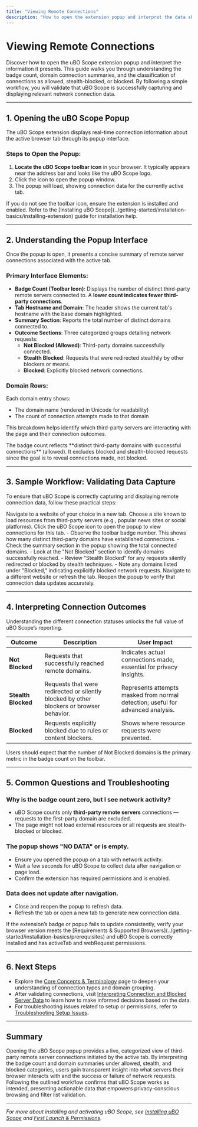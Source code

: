 ```yaml
---
title: "Viewing Remote Connections"
description: "How to open the extension popup and interpret the data shown: understand the badge count, domain connection summaries, and blocked/allowed/stealth status. Follow a sample workflow to validate that uBO Scope is capturing and displaying network connections."
---
```


# Viewing Remote Connections

Discover how to open the uBO Scope extension popup and interpret the information it presents. This guide walks you through understanding the badge count, domain connection summaries, and the classification of connections as allowed, stealth-blocked, or blocked. By following a simple workflow, you will validate that uBO Scope is successfully capturing and displaying relevant network connection data.

---

## 1. Opening the uBO Scope Popup

The uBO Scope extension displays real-time connection information about the active browser tab through its popup interface.

### Steps to Open the Popup:

1. **Locate the uBO Scope toolbar icon** in your browser. It typically appears near the address bar and looks like the uBO Scope logo.
2. Click the icon to open the popup window.
3. The popup will load, showing connection data for the currently active tab.

<Tip>
If you do not see the toolbar icon, ensure the extension is installed and enabled. Refer to the [Installing uBO Scope](../getting-started/installation-basics/installing-extension) guide for installation help.
</Tip>

---

## 2. Understanding the Popup Interface

Once the popup is open, it presents a concise summary of remote server connections associated with the active tab.

### Primary Interface Elements:

- **Badge Count (Toolbar Icon)**: Displays the number of distinct third-party remote servers connected to. A **lower count indicates fewer third-party connections**.
- **Tab Hostname and Domain**: The header shows the current tab's hostname with the base domain highlighted.
- **Summary Section**: Reports the total number of distinct domains connected to.
- **Outcome Sections**: Three categorized groups detailing network requests:
  - **Not Blocked (Allowed)**: Third-party domains successfully connected.
  - **Stealth Blocked**: Requests that were redirected stealthily by other blockers or means.
  - **Blocked**: Explicitly blocked network connections.

### Domain Rows:
Each domain entry shows:
- The domain name (rendered in Unicode for readability)
- The count of connection attempts made to that domain

This breakdown helps identify which third-party servers are interacting with the page and their connection outcomes.

<Info>
The badge count reflects **distinct third-party domains with successful connections** (allowed). It excludes blocked and stealth-blocked requests since the goal is to reveal connections made, not blocked.
</Info>

---

## 3. Sample Workflow: Validating Data Capture

To ensure that uBO Scope is correctly capturing and displaying remote connection data, follow these practical steps:

<Steps>
<Step title="Open a New Tab and Navigate">
Navigate to a website of your choice in a new tab. Choose a site known to load resources from third-party servers (e.g., popular news sites or social platforms).
</Step>
<Step title="Open the uBO Scope Popup">
Click the uBO Scope icon to open the popup to view connections for this tab.
</Step>
<Step title="Interpret the Badge and Connection Counts">
- Observe the toolbar badge number. This shows how many distinct third-party domains have established connections.
- Check the summary section in the popup showing the total connected domains.
</Step>
<Step title="Review Domain Connections by Category">
- Look at the "Not Blocked" section to identify domains successfully reached.
- Review "Stealth Blocked" for any requests silently redirected or blocked by stealth techniques.
- Note any domains listed under "Blocked," indicating explicitly blocked network requests.
</Step>
<Step title="Confirm Data Updates on Navigation or Refresh">
Navigate to a different website or refresh the tab. Reopen the popup to verify that connection data updates accurately.
</Step>
</Steps>

---

## 4. Interpreting Connection Outcomes

Understanding the different connection statuses unlocks the full value of uBO Scope’s reporting.

| Outcome          | Description                                               | User Impact                                            |
|------------------|-----------------------------------------------------------|-------------------------------------------------------|
| **Not Blocked**  | Requests that successfully reached remote domains.         | Indicates actual connections made, essential for privacy insights.|
| **Stealth Blocked** | Requests that were redirected or silently blocked by other blockers or browser behavior. | Represents attempts masked from normal detection; useful for advanced analysis.|
| **Blocked**      | Requests explicitly blocked due to rules or content blockers. | Shows where resource requests were prevented.

<Tip>
Users should expect that the number of Not Blocked domains is the primary metric in the badge count on the toolbar.
</Tip>

---

## 5. Common Questions and Troubleshooting

### Why is the badge count zero, but I see network activity?
- uBO Scope counts only **third-party remote servers** connections — requests to the first-party domain are excluded.
- The page might not load external resources or all requests are stealth-blocked or blocked.

### The popup shows "NO DATA" or is empty.
- Ensure you opened the popup on a tab with network activity.
- Wait a few seconds for uBO Scope to collect data after navigation or page load.
- Confirm the extension has required permissions and is enabled.

### Data does not update after navigation.
- Close and reopen the popup to refresh data.
- Refresh the tab or open a new tab to generate new connection data.

<Warning>
If the extension’s badge or popup fails to update consistently, verify your browser version meets the [Requirements & Supported Browsers](../getting-started/installation-basics/prerequisites) and uBO Scope is correctly installed and has activeTab and webRequest permissions.
</Warning>

---

## 6. Next Steps

- Explore the [Core Concepts & Terminology](../overview/concepts-architecture/core-concepts-terminology) page to deepen your understanding of connection types and domain grouping.
- After validating connections, visit [Interpreting Connection and Blocked Server Data](../guides/getting-started-essentials/interpreting-connection-data) to learn how to make informed decisions based on the data.
- For troubleshooting issues related to setup or permissions, refer to [Troubleshooting Setup Issues](../getting-started/quickstart-verification/troubleshooting-setup).

---

## Summary

Opening the uBO Scope popup provides a live, categorized view of third-party remote server connections initiated by the active tab. By interpreting the badge count and domain summaries under allowed, stealth, and blocked categories, users gain transparent insight into what servers their browser interacts with and the success or failure of network requests. Following the outlined workflow confirms that uBO Scope works as intended, presenting actionable data that empowers privacy-conscious browsing and filter list validation.

---

_For more about installing and activating uBO Scope, see [Installing uBO Scope](../getting-started/installation-basics/installing-extension) and [First Launch & Permissions](../getting-started/installation-basics/first-launch)._